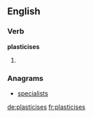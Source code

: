 ==English==

===Verb===
'''plasticises'''

# {{third-person singular of|[[plasticise]]}}

===Anagrams===
* [[specialists#English|specialists]]

[[de:plasticises]]
[[fr:plasticises]]